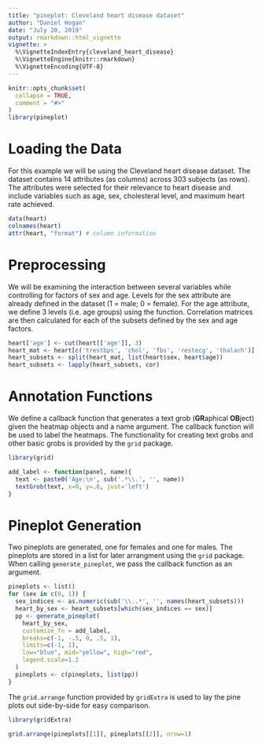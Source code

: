 ```yaml
---
title: "pineplot: Cleveland heart disease dataset"
author: "Daniel Hogan"
date: "July 20, 2019"
output: rmarkdown::html_vignette
vignette: >
  %\VignetteIndexEntry{cleveland_heart_disease}
  %\VignetteEngine{knitr::rmarkdown}
  %\VignetteEncoding{UTF-8}
---
```


```r
knitr::opts_chunk$set(
  collapse = TRUE,
  comment = "#>"
)
library(pineplot)
```

# Loading the Data

For this example we will be using the Cleveland heart disease dataset. The dataset contains 14 attributes (as columns) across 303 subjects (as rows). The attributes were selected for their relevance to heart disease and include variables such as age, sex, cholesteral level, and maximum heart rate achieved.

```r
data(heart)
colnames(heart)
attr(heart, "format") # column information
```

# Preprocessing

We will be examining the interaction between several variables while controlling for factors of sex and age. Levels for the sex attribute are already defined in the dataset (1 = male; 0 = female). For the age attribute, we define 3 levels (i.e. age groups) using the \code{cut} function. Correlation matrices are then calculated for each of the subsets defined by the sex and age factors.

```r
heart['age'] <- cut(heart[['age']], 3)
heart_mat <- heart[c('trestbps', 'chol', 'fbs', 'restecg', 'thalach')]
heart_subsets <- split(heart_mat, list(heart$sex, heart$age))
heart_subsets <- lapply(heart_subsets, cor)
```

# Annotation Functions

We define a callback function that generates a text grob (**GR**aphical **OB**ject) given the heatmap objects and a name argument. The callback function will be used to label the heatmaps. The functionality for creating text grobs and other basic grobs is provided by the `grid` package.

```r
library(grid)

add_label <- function(panel, name){
  text <- paste0('Age:\n', sub('.*\\.', '', name))
  textGrob(text, x=0, y=.8, just='left')
}
```

# Pineplot Generation

Two pineplots are generated, one for females and one for males. The pineplots are stored in a list for later arrangment using the `grid` package. When calling `generate_pineplot`, we pass the callback function as an argument.

```r
pineplots <- list()
for (sex in c(0, 1)) {
  sex_indices <- as.numeric(sub('\\..*', '', names(heart_subsets)))
  heart_by_sex <- heart_subsets[which(sex_indices == sex)]
  pp <- generate_pineplot(
    heart_by_sex,
    customize_fn = add_label,
    breaks=c(-1, -.5, 0, .5, 1),
    limits=c(-1, 1),
    low="blue", mid="yellow", high="red",
    legend.scale=1.2
  )
  pineplots <- c(pineplots, list(pp))
}
```
 
The `grid.arrange` function provided by `gridExtra` is used to lay the pine plots out side-by-side for easy comparison.
 
```r
library(gridExtra)

grid.arrange(pineplots[[1]], pineplots[[2]], nrow=1)
```
